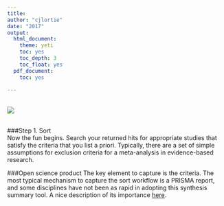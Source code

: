 ```yaml
---
title: 
author: "cjlortie"
date: "2017"
output:
  html_document:
    theme: yeti
    toc: yes
    toc_depth: 3
    toc_float: yes
  pdf_document:
    toc: yes
   
---
```


<br>
![](./sort.jpg)     
<br>

###Step 1. Sort  
Now the fun begins. Search your returned hits for appropriate studies that satisfy the criteria that you list a priori. Typically, there are a set of simple assumptions for exclusion criteria for a meta-analysis in evidence-based research. 



###Open science product
The key element to capture is the criteria. The most typical mechanism to capture the sort workflow is a PRISMA report, and some disciplines have not been as rapid in adopting this synthesis summary tool. A nice description of its importance [here](http://onlinelibrary.wiley.com/doi/10.1890/15.WB.018/full).